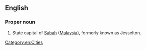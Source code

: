 ==English==

===Proper noun===
{{en-proper noun|head=[[Kota]] [[Kinabalu]]}}

#State capital of [[Sabah]] ([[Malaysia]]), formerly known as Jesselton.
[[Category:en:Cities]]
